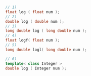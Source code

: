 ```cpp
// 1)
float log ( float num );
// 2)
double log ( double num );
// 3)
long double log ( long double num );
// 4)
float logf( float num );
// 5)
long double logl( long double num );
```
```cpp title="Additional Overloads"
// 6)
template< class Integer >
double log ( Integer num );
```